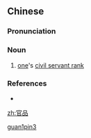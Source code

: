==Chinese==
{{zh-forms}}

===Pronunciation===
{{zh-pron
|m=guānpǐn
|cat=n
}}

===Noun===
{{zh-noun}}

# {{lb|zh|archaic}} [[one]]'s [[w:Nine-rank system|civil servant rank]]

===References===
* {{pedialite|Nine-rank system}}

[[Category:Mandarin archaic terms|guan1pin3]]

[[zh:官品]]